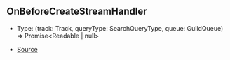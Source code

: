 ## OnBeforeCreateStreamHandler

- Type: (track: Track, queryType: SearchQueryType, queue: GuildQueue) => Promise\<Readable \| null>

- [Source](https://github.com/Androz2091/discord-player/blob/72b264e/packages/discord-player/src/manager/GuildQueue.ts#L62)